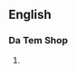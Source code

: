{{also|Temmie}}

==English==

===Da Tem Shop===
{{head|en|misspelling}}

# {{misspelling of|Temmie|lang=en}}